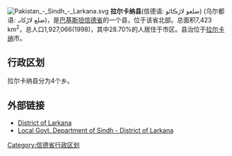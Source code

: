 [[File:Pakistan_-_Sindh_-_Larkana.svg|right]]
'''拉尔卡纳县'''(信德语: ضلعو لاڙڪاڻو) (乌尔都语: ضلع لاڑکانہ)，是[[巴基斯坦|巴基斯坦]][[信德省|信德省]]的一个县，位于该省北部。总面积7,423 km<sup>2</sup>，总人口1,927,066(1998)，其中28.70%的人居住于市区。县治位于[[拉尔卡纳|拉尔卡纳]]市。

== 行政区划 ==
拉尔卡纳县分为4个乡。

==外部链接==
* [http://www.apnalarkana.com/district.html District of Larkana] {{Wayback|url=http://www.apnalarkana.com/district.html |date=20200220024042 }}
* [http://www.apnalarkana.com/larkana.html Local Govt. Department of Sindh - District of Larkana] {{Wayback|url=http://www.apnalarkana.com/larkana.html |date=20200220024201 }}

{{信德省行政区划}}
[[Category:信德省行政区划|Category:信德省行政区划]]